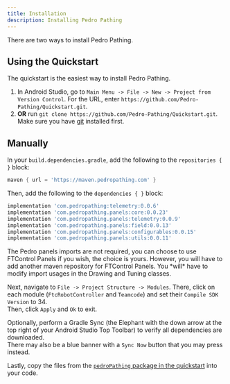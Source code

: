 ```yaml
---
title: Installation
description: Installing Pedro Pathing
---
```



There are two ways to install Pedro Pathing.

## Using the Quickstart

The quickstart is the easiest way to install Pedro Pathing.

1. In Android Studio, go to `Main Menu -> File -> New -> Project from
Version Control`. For the URL, enter
`https://github.com/Pedro-Pathing/Quickstart.git`.
2. **OR** run `git clone https://github.com/Pedro-Pathing/Quickstart.git`.
Make sure you have [git](https://git-scm.com/) installed first.

## Manually

In your `build.dependencies.gradle`, add the following to the `repositories
{ }` block:

```groovy
maven { url = 'https://maven.pedropathing.com' }
```

Then, add the following to the `dependencies { }` block:

<PedroImplementation/>

```groovy
implementation 'com.pedropathing:telemetry:0.0.6'
implementation 'com.pedropathing.panels:core:0.0.23'
implementation 'com.pedropathing.panels:telemetry:0.0.9'
implementation 'com.pedropathing.panels:field:0.0.13'
implementation 'com.pedropathing.panels:configurables:0.0.15'
implementation 'com.pedropathing.panels:utils:0.0.11'
```

<Callout title="Note" type="info">
  The Pedro panels imports are not required, you can choose to use FTControl Panels if you wish, the choice is yours.
  However, you will have to add another maven repository for FTControl Panels. You *will* have to modify import usages in the Drawing and Tuning classes.
</Callout>

Next, navigate to `File -> Project Structure -> Modules`. 
There, click on each module (`FtcRobotController` and `Teamcode`) and set their `Compile SDK Version` to 34.  
Then, click `Apply` and `Ok` to exit. 

Optionally, perform a Gradle Sync (the Elephant with the down arrow at the top right of your Android Studio Top Toolbar) to verify all dependencies are downloaded.  
There may also be a blue banner with a `Sync Now` button that you may press instead.

Lastly, copy the files from the [`pedroPathing` package in the quickstart](https://github.com/Pedro-Pathing/Quickstart/tree/dev/TeamCode/src/main/java/org/firstinspires/ftc/teamcode/pedroPathing)
into your code.
